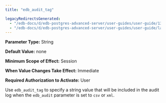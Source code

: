 ```yaml
---
title: "edb_audit_tag"

legacyRedirectsGenerated:
  - "/edb-docs/d/edb-postgres-advanced-server/user-guides/user-guide/13/edb_audit_tag.html"
  - "/edb-docs/d/edb-postgres-advanced-server/user-guides/user-guide/latest/edb_audit_tag.html"
---
```


<div id="edb_audit_tag" class="registered_link"></div>

**Parameter Type:** String

**Default Value:** none

**Minimum Scope of Effect:** Session

**When Value Changes Take Effect:** Immediate

**Required Authorization to Activate:** User

Use `edb_audit_tag` to specify a string value that will be included in the audit log when the `edb_audit` parameter is set to `csv` or `xml`.
